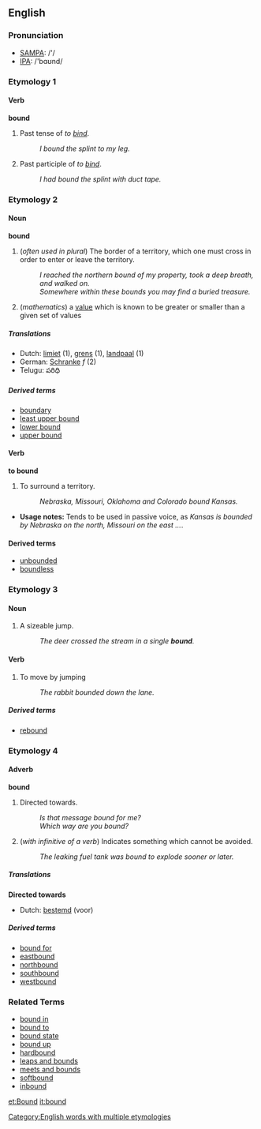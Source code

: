 ==English==
=== Pronunciation ===
*[[w:SAMPA|SAMPA]]: /'/
*[[w:IPA|IPA]]: /'bɑʊnd/

===Etymology 1===
====Verb====
'''bound'''
# Past tense of ''to [[bind]]''.
#: ''I bound the splint to my leg.''
# Past participle of ''to [[bind]]''.
#: ''I had bound the splint with duct tape.''

===Etymology 2===
====Noun====
'''bound'''
# (''often used in plural'') The border of a territory, which one must cross in order to enter or leave the territory.
#: ''I reached the northern bound of my property, took a deep breath, and walked on.''
#: ''Somewhere within these bounds you may find a buried treasure.''
#(''mathematics'') a [[value]] which is known to be greater or smaller than a given set of values
=====Translations=====
*Dutch: [[limiet]] (1), [[grens]] (1), [[landpaal]] (1)
*German: [[Schranke]] ''f'' (2)
*Telugu: పరిధి

=====Derived terms=====
*[[boundary]]
*[[least upper bound]]
*[[lower bound]]
*[[upper bound]]

====Verb====
'''to bound'''
# To surround a territory.
#: ''Nebraska, Missouri, Oklahoma and Colorado bound Kansas.''
*'''Usage notes:''' Tends to be used in passive voice, as ''Kansas is bounded by Nebraska on the north, Missouri on the east ...''.

====Derived terms====
*[[unbounded]]
*[[boundless]]

===Etymology 3===
====Noun====
{{sb|bound|bounds}}
# A sizeable jump.
#: ''The deer crossed the stream in a single '''bound'''.''

====Verb====
{{en-conj-reg|bound|bounds|bounded|bounding}}
# To move by jumping
#: ''The rabbit bounded down the lane.''
=====Derived terms=====
*[[rebound]]

===Etymology 4===
====Adverb====
'''bound'''
# Directed towards.
#: ''Is that message bound for me?''
#: ''Which way are you bound?''
# (''with infinitive of a verb'') Indicates something which cannot be avoided.
#: ''The leaking fuel tank was bound to explode sooner or later.''

===== Translations =====
'''Directed towards'''
*Dutch: [[bestemd]] (voor)

=====Derived terms=====
*[[bound for]]
*[[eastbound]]
*[[northbound]]
*[[southbound]]
*[[westbound]]

===Related Terms===
<!--These need to be put under the according etymologies-->
*[[bound in]]
*[[bound to]]
*[[bound state]]
*[[bound up]]
*[[hardbound]]
*[[leaps and bounds]]
*[[meets and bounds]]
*[[softbound]]
*[[inbound]]


[[Category:English words with multiple etymologies]]

[[et:Bound]]
[[it:bound]]